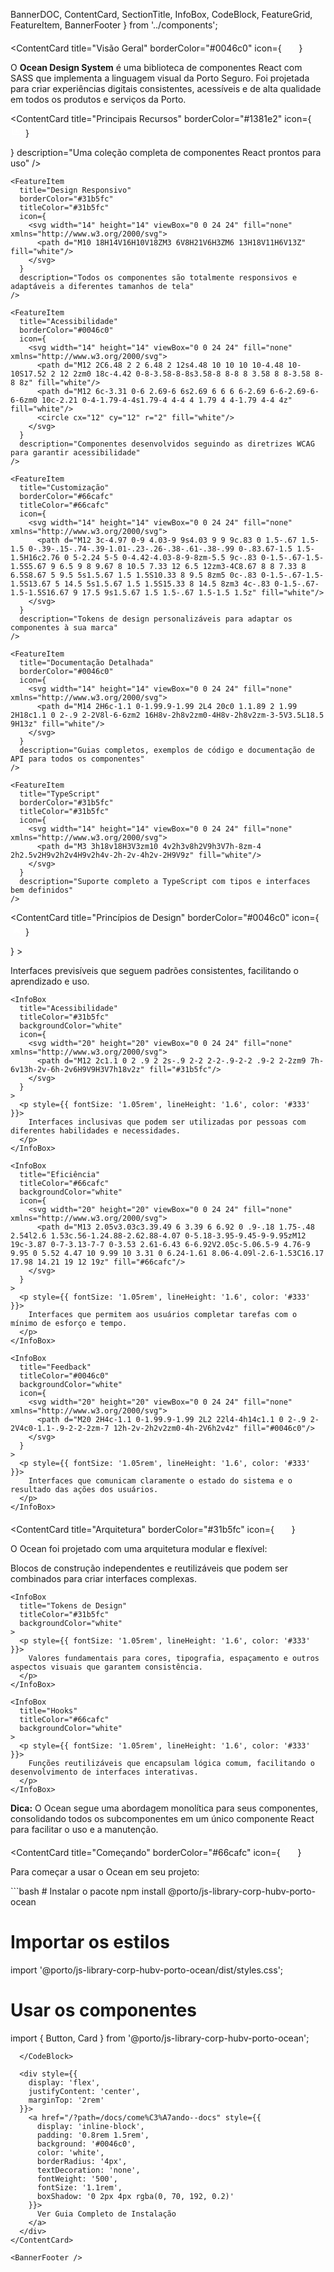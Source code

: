  BannerDOC, 
  ContentCard, 
  SectionTitle, 
  InfoBox, 
  CodeBlock, 
  FeatureGrid, 
  FeatureItem,
  BannerFooter
} from '../components';

<Meta title="Introdução" />

<BannerDOC title="Ocean Design System" description="A biblioteca de componentes React da Porto Seguro." />

<ContentCard 
  title="Visão Geral"
  borderColor="#0046c0"
  icon={
    <svg width="20" height="20" viewBox="0 0 24 24" fill="none" xmlns="http://www.w3.org/2000/svg">
      <path d="M12 2C6.48 2 2 6.48 2 12C2 17.52 6.48 22 12 22C17.52 22 22 17.52 22 12C22 6.48 17.52 2 12 2ZM12 20C7.59 20 4 16.41 4 12C4 7.59 7.59 4 12 4C16.41 4 20 7.59 20 12C20 16.41 16.41 20 12 20ZM11 7H13V13H11V7ZM11 15H13V17H11V15Z" fill="white"/>
    </svg>
  }
>
  <p style={{
    fontSize: '1.1rem',
    lineHeight: '1.6',
    color: '#333',
    margin: 0
  }}>
    O <strong>Ocean Design System</strong> é uma biblioteca de componentes React com SASS que implementa a linguagem visual da Porto Seguro. Foi projetada para criar experiências digitais consistentes, acessíveis e de alta qualidade em todos os produtos e serviços da Porto.
  </p>
</ContentCard>

<ContentCard 
  title="Principais Recursos"
  borderColor="#1381e2"
  icon={
    <svg width="20" height="20" viewBox="0 0 24 24" fill="none" xmlns="http://www.w3.org/2000/svg">
      <path d="M19 3H5C3.9 3 3 3.9 3 5V19C3 20.1 3.9 21 5 21H19C20.1 21 21 20.1 21 19V5C21 3.9 20.1 3 19 3ZM19 19H5V5H19V19Z" fill="white"/>
      <path d="M7 12H9V17H7V12Z" fill="white"/>
      <path d="M11 7H13V17H11V7Z" fill="white"/>
      <path d="M15 9H17V17H15V9Z" fill="white"/>
    </svg>
  }
>
  <FeatureGrid>
    <FeatureItem
      title="Componentes React"
      borderColor="#0046c0"
      icon={
        <svg width="14" height="14" viewBox="0 0 24 24" fill="none" xmlns="http://www.w3.org/2000/svg">
          <path d="M4 8H8V4H4V8ZM10 20H14V16H10V20ZM4 20H8V16H4V20ZM4 14H8V10H4V14ZM10 14H14V10H10V14ZM16 4V8H20V4H16ZM10 8H14V4H10V8ZM16 14H20V10H16V14ZM16 20H20V16H16V20Z" fill="white"/>
        </svg>
      }
      description="Uma coleção completa de componentes React prontos para uso"
    />

    <FeatureItem
      title="Design Responsivo"
      borderColor="#31b5fc"
      titleColor="#31b5fc"
      icon={
        <svg width="14" height="14" viewBox="0 0 24 24" fill="none" xmlns="http://www.w3.org/2000/svg">
          <path d="M10 18H14V16H10V18ZM3 6V8H21V6H3ZM6 13H18V11H6V13Z" fill="white"/>
        </svg>
      }
      description="Todos os componentes são totalmente responsivos e adaptáveis a diferentes tamanhos de tela"
    />

    <FeatureItem
      title="Acessibilidade"
      borderColor="#0046c0"
      icon={
        <svg width="14" height="14" viewBox="0 0 24 24" fill="none" xmlns="http://www.w3.org/2000/svg">
          <path d="M12 2C6.48 2 2 6.48 2 12s4.48 10 10 10 10-4.48 10-10S17.52 2 12 2zm0 18c-4.42 0-8-3.58-8-8s3.58-8 8-8 8 3.58 8 8-3.58 8-8 8z" fill="white"/>
          <path d="M12 6c-3.31 0-6 2.69-6 6s2.69 6 6 6 6-2.69 6-6-2.69-6-6-6zm0 10c-2.21 0-4-1.79-4-4s1.79-4 4-4 4 1.79 4 4-1.79 4-4 4z" fill="white"/>
          <circle cx="12" cy="12" r="2" fill="white"/>
        </svg>
      }
      description="Componentes desenvolvidos seguindo as diretrizes WCAG para garantir acessibilidade"
    />

    <FeatureItem
      title="Customização"
      borderColor="#66cafc"
      titleColor="#66cafc"
      icon={
        <svg width="14" height="14" viewBox="0 0 24 24" fill="none" xmlns="http://www.w3.org/2000/svg">
          <path d="M12 3c-4.97 0-9 4.03-9 9s4.03 9 9 9c.83 0 1.5-.67 1.5-1.5 0-.39-.15-.74-.39-1.01-.23-.26-.38-.61-.38-.99 0-.83.67-1.5 1.5-1.5H16c2.76 0 5-2.24 5-5 0-4.42-4.03-8-9-8zm-5.5 9c-.83 0-1.5-.67-1.5-1.5S5.67 9 6.5 9 8 9.67 8 10.5 7.33 12 6.5 12zm3-4C8.67 8 8 7.33 8 6.5S8.67 5 9.5 5s1.5.67 1.5 1.5S10.33 8 9.5 8zm5 0c-.83 0-1.5-.67-1.5-1.5S13.67 5 14.5 5s1.5.67 1.5 1.5S15.33 8 14.5 8zm3 4c-.83 0-1.5-.67-1.5-1.5S16.67 9 17.5 9s1.5.67 1.5 1.5-.67 1.5-1.5 1.5z" fill="white"/>
        </svg>
      }
      description="Tokens de design personalizáveis para adaptar os componentes à sua marca"
    />

    <FeatureItem
      title="Documentação Detalhada"
      borderColor="#0046c0"
      icon={
        <svg width="14" height="14" viewBox="0 0 24 24" fill="none" xmlns="http://www.w3.org/2000/svg">
          <path d="M14 2H6c-1.1 0-1.99.9-1.99 2L4 20c0 1.1.89 2 1.99 2H18c1.1 0 2-.9 2-2V8l-6-6zm2 16H8v-2h8v2zm0-4H8v-2h8v2zm-3-5V3.5L18.5 9H13z" fill="white"/>
        </svg>
      }
      description="Guias completos, exemplos de código e documentação de API para todos os componentes"
    />

    <FeatureItem
      title="TypeScript"
      borderColor="#31b5fc"
      titleColor="#31b5fc"
      icon={
        <svg width="14" height="14" viewBox="0 0 24 24" fill="none" xmlns="http://www.w3.org/2000/svg">
          <path d="M3 3h18v18H3V3zm10 4v2h3v8h2V9h3V7h-8zm-4 2h2.5v2H9v2h2v4H9v2h4v-2h-2v-4h2v-2H9V9z" fill="white"/>
        </svg>
      }
      description="Suporte completo a TypeScript com tipos e interfaces bem definidos"
    />
  </FeatureGrid>
</ContentCard>

<ContentCard 
  title="Princípios de Design"
  borderColor="#0046c0"
  icon={
    <svg width="20" height="20" viewBox="0 0 24 24" fill="none" xmlns="http://www.w3.org/2000/svg">
      <path d="M12 2L4.5 20.29l.71.71L12 18l6.79 3 .71-.71L12 2z" fill="white"/>
    </svg>
  }
>
  <FeatureGrid>
    <InfoBox
      title="Consistência"
      titleColor="#0046c0"
      backgroundColor="white"
      icon={
        <svg width="20" height="20" viewBox="0 0 24 24" fill="none" xmlns="http://www.w3.org/2000/svg">
          <path d="M4 11h16v2H4z" fill="#0046c0"/>
        </svg>
      }
    >
      <p style={{ fontSize: '1.05rem', lineHeight: '1.6', color: '#333' }}>
        Interfaces previsíveis que seguem padrões consistentes, facilitando o aprendizado e uso.
      </p>
    </InfoBox>

    <InfoBox
      title="Acessibilidade"
      titleColor="#31b5fc"
      backgroundColor="white"
      icon={
        <svg width="20" height="20" viewBox="0 0 24 24" fill="none" xmlns="http://www.w3.org/2000/svg">
          <path d="M12 2c1.1 0 2 .9 2 2s-.9 2-2 2-2-.9-2-2 .9-2 2-2zm9 7h-6v13h-2v-6h-2v6H9V9H3V7h18v2z" fill="#31b5fc"/>
        </svg>
      }
    >
      <p style={{ fontSize: '1.05rem', lineHeight: '1.6', color: '#333' }}>
        Interfaces inclusivas que podem ser utilizadas por pessoas com diferentes habilidades e necessidades.
      </p>
    </InfoBox>

    <InfoBox
      title="Eficiência"
      titleColor="#66cafc"
      backgroundColor="white"
      icon={
        <svg width="20" height="20" viewBox="0 0 24 24" fill="none" xmlns="http://www.w3.org/2000/svg">
          <path d="M13 2.05v3.03c3.39.49 6 3.39 6 6.92 0 .9-.18 1.75-.48 2.54l2.6 1.53c.56-1.24.88-2.62.88-4.07 0-5.18-3.95-9.45-9-9.95zM12 19c-3.87 0-7-3.13-7-7 0-3.53 2.61-6.43 6-6.92V2.05c-5.06.5-9 4.76-9 9.95 0 5.52 4.47 10 9.99 10 3.31 0 6.24-1.61 8.06-4.09l-2.6-1.53C16.17 17.98 14.21 19 12 19z" fill="#66cafc"/>
        </svg>
      }
    >
      <p style={{ fontSize: '1.05rem', lineHeight: '1.6', color: '#333' }}>
        Interfaces que permitem aos usuários completar tarefas com o mínimo de esforço e tempo.
      </p>
    </InfoBox>

    <InfoBox
      title="Feedback"
      titleColor="#0046c0"
      backgroundColor="white"
      icon={
        <svg width="20" height="20" viewBox="0 0 24 24" fill="none" xmlns="http://www.w3.org/2000/svg">
          <path d="M20 2H4c-1.1 0-1.99.9-1.99 2L2 22l4-4h14c1.1 0 2-.9 2-2V4c0-1.1-.9-2-2-2zm-7 12h-2v-2h2v2zm0-4h-2V6h2v4z" fill="#0046c0"/>
        </svg>
      }
    >
      <p style={{ fontSize: '1.05rem', lineHeight: '1.6', color: '#333' }}>
        Interfaces que comunicam claramente o estado do sistema e o resultado das ações dos usuários.
      </p>
    </InfoBox>
  </FeatureGrid>
</ContentCard>

<ContentCard 
  title="Arquitetura"
  borderColor="#31b5fc"
  icon={
    <svg width="20" height="20" viewBox="0 0 24 24" fill="none" xmlns="http://www.w3.org/2000/svg">
      <path d="M6.36 18.78L6.61 21l1.62-1.54 2.77-7.6c-.68-.17-1.28-.51-1.77-.98L6.36 18.78z" fill="white"/>
      <path d="M14.77 10.88c-.49.47-1.1.81-1.77.98l2.77 7.6L17.39 21l.26-2.22-2.88-7.9zM15 8c0-1.3-.84-2.4-2-2.82V3h-2v2.18C9.84 5.6 9 6.7 9 8c0 1.66 1.34 3 3 3s3-1.34 3-3zm-3 1c-.55 0-1-.45-1-1s.45-1 1-1 1 .45 1 1-.45 1-1 1z" fill="white"/>
    </svg>
  }
>
  <p style={{ fontSize: '1.1rem', lineHeight: '1.6', color: '#333', marginBottom: '1.5rem' }}>
    O Ocean foi projetado com uma arquitetura modular e flexível:
  </p>

  <FeatureGrid>
    <InfoBox
      title="Componentes"
      titleColor="#0046c0"
      backgroundColor="white"
    >
      <p style={{ fontSize: '1.05rem', lineHeight: '1.6', color: '#333' }}>
        Blocos de construção independentes e reutilizáveis que podem ser combinados para criar interfaces complexas.
      </p>
    </InfoBox>

    <InfoBox
      title="Tokens de Design"
      titleColor="#31b5fc"
      backgroundColor="white"
    >
      <p style={{ fontSize: '1.05rem', lineHeight: '1.6', color: '#333' }}>
        Valores fundamentais para cores, tipografia, espaçamento e outros aspectos visuais que garantem consistência.
      </p>
    </InfoBox>

    <InfoBox
      title="Hooks"
      titleColor="#66cafc"
      backgroundColor="white"
    >
      <p style={{ fontSize: '1.05rem', lineHeight: '1.6', color: '#333' }}>
        Funções reutilizáveis que encapsulam lógica comum, facilitando o desenvolvimento de interfaces interativas.
      </p>
    </InfoBox>
  </FeatureGrid>

  <div style={{
    fontSize: '1.1rem',
    lineHeight: '1.6',
    color: '#333',
    padding: '1rem',
    background: '#eef9ff',
    borderRadius: '8px',
    borderLeft: '3px solid #31b5fc',
    marginTop: '1.5rem'
  }}>
    <strong>Dica:</strong> O Ocean segue uma abordagem monolítica para seus componentes, consolidando todos os subcomponentes em um único componente React para facilitar o uso e a manutenção.
  </div>
</ContentCard>

<ContentCard 
  title="Começando"
  borderColor="#66cafc"
  icon={
    <svg width="20" height="20" viewBox="0 0 24 24" fill="none" xmlns="http://www.w3.org/2000/svg">
      <path d="M13 4v2.67l-1 1-1-1V4h2m7 7v2h-2.67l-1-1 1-1H20M6.67 11l1 1-1 1H4v-2h2.67M12 16.33l1 1V20h-2v-2.67l1-1M15 2H9v5.5l3 3 3-3V2zm7 7h-5.5l-3 3 3 3H22V9zM7.5 9H2v6h5.5l3-3-3-3zm4.5 4.5l-3 3V22h6v-5.5l-3-3z" fill="white"/>
    </svg>
  }
>
  <p style={{ fontSize: '1.1rem', lineHeight: '1.6', color: '#333', marginBottom: '1.5rem' }}>
    Para começar a usar o Ocean em seu projeto:
  </p>

  <CodeBlock>
```bash
# Instalar o pacote
npm install @porto/js-library-corp-hubv-porto-ocean

# Importar os estilos
import '@porto/js-library-corp-hubv-porto-ocean/dist/styles.css';

# Usar os componentes
import { Button, Card } from '@porto/js-library-corp-hubv-porto-ocean';
```
  </CodeBlock>

  <div style={{
    display: 'flex',
    justifyContent: 'center',
    marginTop: '2rem'
  }}>
    <a href="/?path=/docs/come%C3%A7ando--docs" style={{
      display: 'inline-block',
      padding: '0.8rem 1.5rem',
      background: '#0046c0',
      color: 'white',
      borderRadius: '4px',
      textDecoration: 'none',
      fontWeight: '500',
      fontSize: '1.1rem',
      boxShadow: '0 2px 4px rgba(0, 70, 192, 0.2)'
    }}>
      Ver Guia Completo de Instalação
    </a>
  </div>
</ContentCard>

<BannerFooter />
